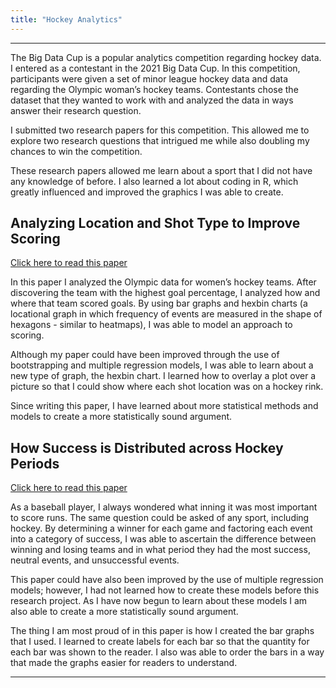```yaml
---
title: "Hockey Analytics"
---
```


<hr>

The Big Data Cup is a popular analytics competition regarding hockey data. I entered as a contestant in the 2021 Big Data Cup. In this competition, participants were given a set of minor league hockey data and data regarding the Olympic woman's hockey teams. Contestants chose the dataset that they wanted to work with and analyzed the data in ways answer their research question.

I submitted two research papers for this competition. This allowed me to explore two research questions that intrigued me while also doubling my chances to win the competition.

These research papers allowed me learn about a sport that I did not have any knowledge of before. I also learned a lot about coding in R, which greatly influenced and improved the graphics I was able to create.

## Analyzing Location and Shot Type to Improve Scoring

[Click here to read this paper](https://drive.google.com/file/d/1VTOBp1_kJSziIyOq9luQEOBudxBwXoa3/view?usp=sharing)

In this paper I analyzed the Olympic data for women's hockey teams. After discovering the team with the highest goal percentage, I analyzed how and where that team scored goals. By using bar graphs and hexbin charts (a locational graph in which frequency of events are measured in the shape of hexagons - similar to heatmaps), I was able to model an approach to scoring.

Although my paper could have been improved through the use of bootstrapping and multiple regression models, I was able to learn about a new type of graph, the hexbin chart. I learned how to overlay a plot over a picture so that I could show where each shot location was on a hockey rink.

Since writing this paper, I have learned about more statistical methods and models to create a more statistically sound argument.

## How Success is Distributed across Hockey Periods

[Click here to read this paper](https://docs.google.com/document/d/1F0cMUg-LNytTTLfNBRZsCMjAZ9Q-TGg_JUWsWuzM6hk/edit?usp=sharing)

As a baseball player, I always wondered what inning it was most important to score runs. The same question could be asked of any sport, including hockey. By determining a winner for each game and factoring each event into a category of success, I was able to ascertain the difference between winning and losing teams and in what period they had the most success, neutral events, and unsuccessful events.

This paper could have also been improved by the use of multiple regression models; however, I had not learned how to create these models before this research project. As I have now begun to learn about these models I am also able to create a more statistically sound argument. 

The thing I am most proud of in this paper is how I created the bar graphs that I used. I learned to create labels for each bar so that the quantity for each bar was shown to the reader. I also was able to order the bars in a way that made the graphs easier for readers to understand.

<hr>
